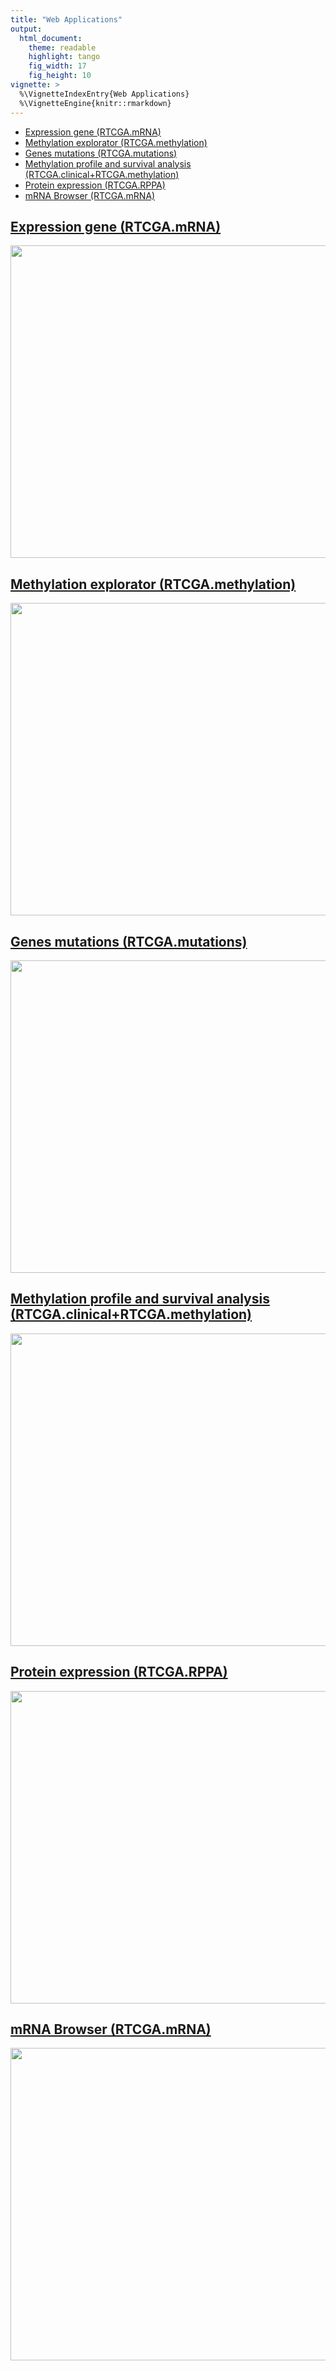 ```yaml
---
title: "Web Applications"
output:
  html_document:
    theme: readable
    highlight: tango
    fig_width: 17
    fig_height: 10
vignette: >
  %\VignetteIndexEntry{Web Applications}
  %\VignetteEngine{knitr::rmarkdown}
---
```


- [Expression gene (RTCGA.mRNA)](http://mi2.mini.pw.edu.pl:8080/RTCGA/MMM/shiny/)
- [Methylation explorator (RTCGA.methylation)](http://mi2.mini.pw.edu.pl:8080/RTCGA/JF/)
- [Genes mutations  (RTCGA.mutations)](http://mi2.mini.pw.edu.pl:8080/RTCGA/DoBieGar/)
- [Methylation profile and survival analysis (RTCGA.clinical+RTCGA.methylation)](http://mi2.mini.pw.edu.pl:8080/RTCGA/ASPP/shiny/)
- [Protein expression (RTCGA.RPPA)](http://mi2.mini.pw.edu.pl:8080/RTCGA/ASMC/)
- [mRNA Browser (RTCGA.mRNA)](http://mi2.mini.pw.edu.pl:8080/RTCGA/KRWK/shiny/)

<h2><a href="http://mi2.mini.pw.edu.pl:8080/RTCGA/MMM/shiny/">Expression gene (RTCGA.mRNA)</a></h2>
<a href="http://mi2.mini.pw.edu.pl:8080/RTCGA/MMM/shiny/">
<img src="https://raw.githubusercontent.com/RTCGA/RTCGA/gh-pages/MMM.png" height="500" width="800">
</a>

<h2><a href="http://mi2.mini.pw.edu.pl:8080/RTCGA/JF/">Methylation explorator (RTCGA.methylation)</a></h2>
<a href="http://mi2.mini.pw.edu.pl:8080/RTCGA/JF/">
  <img src="https://raw.githubusercontent.com/RTCGA/RTCGA/gh-pages/JF.png"  height="500" width="800">
</a>


<h2><a href="http://mi2.mini.pw.edu.pl:8080/RTCGA/DoBieGar/"> Genes mutations  (RTCGA.mutations)</a></h2>
<a href="http://mi2.mini.pw.edu.pl:8080/RTCGA/DoBieGar/">
 <img src="https://raw.githubusercontent.com/RTCGA/RTCGA/gh-pages/DoBieGar.png"  height="500" width="800">
 </a>


<h2><a href="http://mi2.mini.pw.edu.pl:8080/RTCGA/ASPP/shiny/">Methylation profile and survival analysis (RTCGA.clinical+RTCGA.methylation)</a></h2>
<a href="http://mi2.mini.pw.edu.pl:8080/RTCGA/ASPP/shiny/">
<img src="https://raw.githubusercontent.com/RTCGA/RTCGA/gh-pages/ASPP.png"  height="500" width="800">
</a>

<h2><a href="http://mi2.mini.pw.edu.pl:8080/RTCGA/ASMC/">Protein expression (RTCGA.RPPA)</a></h2>
<a href="http://mi2.mini.pw.edu.pl:8080/RTCGA/ASMC/">
<img src="https://raw.githubusercontent.com/RTCGA/RTCGA/gh-pages/ASMC.png"  height="500" width="800">
</a>


<h2><a href="http://mi2.mini.pw.edu.pl:8080/RTCGA/KRWK/shiny/">mRNA Browser (RTCGA.mRNA)</a></h2>

<a href="http://mi2.mini.pw.edu.pl:8080/RTCGA/KRWK/shiny/">
  <img src="https://raw.githubusercontent.com/RTCGA/RTCGA/gh-pages/KRWK.png"  height="500" width="800">	
</a>